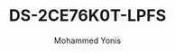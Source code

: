 ---
id: 12
slug:  DS-2CE76K0T-LPFS
title: "DS-2CE76K0T-LPFS"
desc: "3K Smart Hybrid Light Audio Indoor Fixed Turret Camera"
img: "/src/assets/camera/hikvision/DS-2CE76K0T-LPFS/DS-2CE76K0T-LPFS1.png"
images:
  - "/src/assets/camera/hikvision/DS-2CE76K0T-LPFS/DS-2CE76K0T-LPFS 2.png"
  - "/src/assets/camera/hikvision/DS-2CE76K0T-LPFS/DS-2CE76K0T-LPFS.png"
  - "/src/assets/camera/hikvision/DS-2CE76K0T-LPFS/DS-2CE76K0T-LPFS1.png"
alt: "3K Smart Hybrid Light Audio Indoor Fixed Turret Camera"
author: "Mohammed Yonis"
reviewBody: "best service and support"
ratingValue: 5

features:
   - "High quality imaging with 3K, 2960 × 1665 resolution"
   - "2.8 mm and 3.6 mm fixed focal lens"
   - "Up to 20 m IR distance for bright night imaging"
   - "Up to 20 m white light distance for bright night imaging"
   - "High quality audio with audio over coaxial cable, built-in mic"
   - "Smart-Hybrid light, optimize your security with flexible lighting options"
   - "One port for four switchable signals (TVI/AHD/CVI/CVBS)"
publishedTime: "2023-09-15"
modifiedTime: "2023-10-01"
---